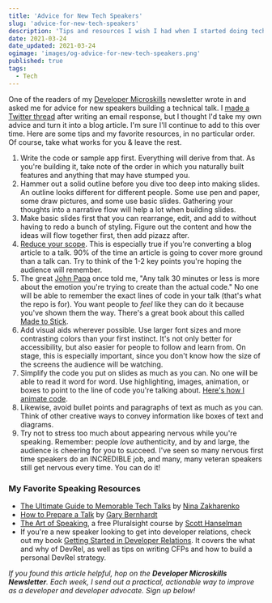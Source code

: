 ```yaml
---
title: 'Advice for New Tech Speakers'
slug: 'advice-for-new-tech-speakers'
description: 'Tips and resources I wish I had when I started doing technical speaking.'
date: 2021-03-24
date_updated: 2021-03-24
ogimage: 'images/og-advice-for-new-tech-speakers.png'
published: true
tags:
  - Tech
---
```


One of the readers of my [Developer Microskills](https://developermicroskills.com) newsletter wrote in and asked me for advice for new speakers building a technical talk. I [made a Twitter thread](https://twitter.com/samjulien/status/1374511921953533960) after writing an email response, but I thought I'd take my own advice and turn it into a blog article. I'm sure I'll continue to add to this over time. Here are some tips and my favorite resources, in no particular order. Of course, take what works for you & leave the rest.

1. Write the code or sample app first. Everything will derive from that. As you're building it, take note of the order in which you naturally built features and anything that may have stumped you.
2. Hammer out a solid outline before you dive too deep into making slides. An outline looks different for different people. Some use pen and paper, some draw pictures, and some use basic slides. Gathering your thoughts into a narrative flow will help a lot when building slides.
3. Make basic slides first that you can rearrange, edit, and add to without having to redo a bunch of styling. Figure out the content and how the ideas will flow together first, then add pizazz after.
4. [Reduce your scope](/how-and-why-to-reduce-your-scope). This is especially true if you're converting a blog article to a talk. 90% of the time an article is going to cover more ground than a talk can. Try to think of the 1-2 key points you're hoping the audience will remember.
5. The great [John Papa](https://twitter.com/John_Papa) once told me, "Any talk 30 minutes or less is more about the emotion you're trying to create than the actual code." No one will be able to remember the exact lines of code in your talk (that's what the repo is for). You want people to _feel_ like they can do it because you've shown them the way. There's a great book about this called [Made to Stick](https://www.amazon.com/Made-Stick-Ideas-Survive-Others/dp/1400064287).
6. Add visual aids wherever possible. Use larger font sizes and more contrasting colors than your first instinct. It's not only better for accessibility, but also easier for people to follow and learn from. On stage, this is especially important, since you don't know how the size of the screens the audience will be watching.
7. Simplify the code you put on slides as much as you can. No one will be able to read it word for word. Use highlighting, images, animation, or boxes to point to the line of code you're talking about. [Here's how I animate code](/stream-keynote-animation-basics).
8. Likewise, avoid bullet points and paragraphs of text as much as you can. Think of other creative ways to convey information like boxes of text and diagrams.
9. Try not to stress too much about appearing nervous while you're speaking. Remember: people _love_ authenticity, and by and large, the audience is cheering for you to succeed. I've seen so many nervous first time speakers do an INCREDIBLE job, and many, many veteran speakers still get nervous every time. You can do it!

### My Favorite Speaking Resources

- [The Ultimate Guide to Memorable Tech Talks](https://nnja.medium.com/the-ultimate-guide-to-memorable-tech-talks-e7c350778d4b) by [Nina Zakharenko](https://twitter.com/nnja)
- [How to Prepare a Talk](https://www.deconstructconf.com/blog/how-to-prepare-a-talk) by [Gary Bernhardt](https://twitter.com/garybernhardt)
- [The Art of Speaking](https://www.pluralsight.com/courses/hanselman-speaking), a free Pluralsight course by [Scott Hanselman](https://twitter.com/shanselman)
- If you're a new speaker looking to get into developer relations, check out my book [Getting Started in Developer Relations](http://www.gettingstartedindevrel.com). It covers the what and why of DevRel, as well as tips on writing CFPs and how to build a personal DevRel strategy.

_If you found this article helpful, hop on the **Developer Microskills Newsletter**. Each week, I send out a practical, actionable way to improve as a developer and developer advocate. Sign up below!_
